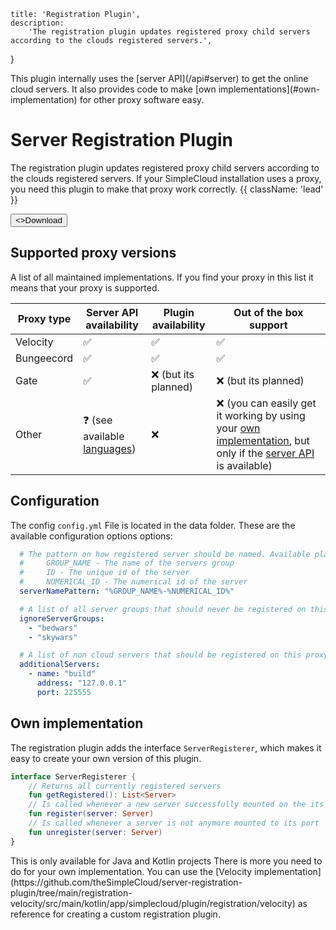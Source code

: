 
    title: 'Registration Plugin',
    description:
        'The registration plugin updates registered proxy child servers according to the clouds registered servers.',
}

<Note>
    This plugin internally uses the [server API](/api#server) to get the online cloud servers. It also provides code to make [own implementations](#own-implementation) for other proxy software easy.
</Note>

# Server Registration Plugin

The registration plugin updates registered proxy child servers according to the clouds registered servers. If your SimpleCloud installation uses a proxy, you need this plugin to make that proxy work correctly. {{ className: 'lead' }}

<Button href="https://github.com/theSimpleCloud/server-registration-plugin/releases" arrow="right">
    <>Download</>
</Button>


## Supported proxy versions
A list of all maintained implementations. If you find
your proxy in this list it means that your proxy is supported.

| Proxy type | Server API availability             | Plugin availability | Out of the box support                                                                                                                                           |
|------------|-------------------------------------|---------------------|------------------------------------------------------------------------------------------------------------------------------------------------------------------|
| Velocity   | ✅                                   | ✅                   | ✅                                                                                                                                                                |
| Bungeecord | ✅                                   | ✅                   | ✅                                                                                                                                                                |
| Gate       | ✅                                   | ❌ (but its planned) | ❌ (but its planned)                                                                                                                                              |
| Other      | ❓ (see available [languages](/api)) | ❌                   | ❌  (you can easily get it working by using your [own implementation](#creating-api-and-indexing-groups), but only if the [server API](/api#server) is available) |


## Configuration

The config `config.yml` File is located in the data folder. These are the available configuration options options:

````yml
  # The pattern on how registered server should be named. Available placeholders are:
  #     GROUP_NAME - The name of the servers group
  #     ID - The unique id of the server
  #     NUMERICAL_ID - The numerical id of the server
  serverNamePattern: "%GROUP_NAME%-%NUMERICAL_ID%"

  # A list of all server groups that should never be registered on this proxy
  ignoreServerGroups:
    - "bedwars"
    - "skywars"

  # A list of non cloud servers that should be registered on this proxy, the name field being the display name the server will be registered to.
  additionalServers:
    - name: "build"
      address: "127.0.0.1"
      port: 225555
````

## Own implementation
The registration plugin adds the interface `ServerRegisterer`, which makes it easy to create your own version of this plugin.

```kotlin
interface ServerRegisterer {
    // Returns all currently registered servers
    fun getRegistered(): List<Server>
    // Is called whenever a new server successfully mounted on the its port, or when a server is reattached (after cloud restart)
    fun register(server: Server)
    // Is called whenever a server is not anymore mounted to its port
    fun unregister(server: Server)
}
```

<DangerNote>
    This is only available for Java and Kotlin projects
</DangerNote>
<DangerNote>
    There is more you need to do for your own implementation. You can use the [Velocity implementation](https://github.com/theSimpleCloud/server-registration-plugin/tree/main/registration-velocity/src/main/kotlin/app/simplecloud/plugin/registration/velocity) as reference for creating a custom registration plugin.
</DangerNote>

